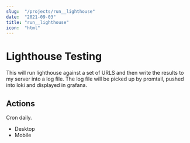 ```yaml
---
slug:  "/projects/run__lighthouse"
date:  "2021-09-03"
title: "run__lighthouse"
icon:  "html"
---
```


# Lighthouse Testing

This will run lighthouse against a set of URLS and then write the results to my server into a log file.
The log file will be picked up by promtail, pushed into loki and displayed in grafana.

## Actions
Cron daily.

- Desktop
- Mobile